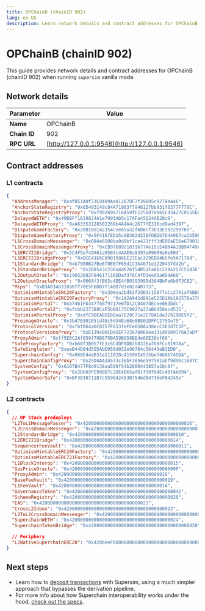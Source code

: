 ```yaml
---
title: OPChainB (chainID 902)
lang: en-US
description: Learn network details and contract addresses for OPChainB (chainID 902).
---
```



# OPChainB (chainID 902)

This guide provides network details and contract addresses for OPChainB (chainID 902) when running `supersim` vanilla mode.

## Network details

| **Parameter** | **Value**                                      |
| ------------- | ---------------------------------------------- |
| **Name**      | OPChainB                                       |
| **Chain ID**  | 902                                            |
| **RPC URL**   | [http://127.0.0.1:9546](http://127.0.0.1:9546) |

## Contract addresses

### L1 contracts

```json
{
  "AddressManager": "0xafB51A0f73C8409AeA1207DF7f39885c927BeA46",
  "AnchorStateRegistry": "0x05493149c84A71063f7948127bb931f8377F779C",
  "AnchorStateRegistryProxy": "0xfd0269a716A59fF125Bd7eb65Cd3427C8555bab7",
  "DelayedWETH": "0x49BBFf1629824A1e7993Ab5c17AFa45D24AB28c9",
  "DelayedWETHProxy": "0xA63353128502269b4A4A4c2677fE316cd9ad4397",
  "DisputeGameFactory": "0x20B168142354Cee65a32f6D8cf3033E592299765",
  "DisputeGameFactoryProxy": "0x5F416fEb15c8B382d338FDBDb7D44967ca2b59BC",
  "L1CrossDomainMessenger": "0x094e6508ba9d9bf1ce421fff3dE06aE56e67901b",
  "L1CrossDomainMessengerProxy": "0xCB9768921831677Ae15cE4B64A10B94F49cD88E2",
  "L1ERC721Bridge": "0x5C4F5e749A61a9503c4AAE8a9393e89609a0e804",
  "L1ERC721BridgeProxy": "0xDCE41E6C0901586EE27Eac329EBD4b5fe5A7170d",
  "L1StandardBridge": "0xb7900B27Be8f0E0fF65d1C3A4671e1220437dd2b",
  "L1StandardBridgeProxy": "0x2D8543c236a4d626f54B51Fa8bc229a257C5143E",
  "L2OutputOracle": "0x19652082F846171168Daf378C4fD3ee85a0D4A60",
  "L2OutputOracleProxy": "0x006Af3fB62c4BE4fB0393995d364BbFe6b0F3CB2",
  "Mips": "0xB3A0348310a0ff78E5FbDB7f14BB7d3e02d40773",
  "OptimismMintableERC20Factory": "0x39Aea2Dd53f2d01c15877aCc2791af6BDD7aD567",
  "OptimismMintableERC20FactoryProxy": "0x1A2A942d891e525D1Ab192578a378980729fD585",
  "OptimismPortal": "0xb7461Fb347f68f9717e6fD12C8407dEcee063bdc",
  "OptimismPortal2": "0xfcbb237388CaF5b08175C9927a37aB6450acd535",
  "OptimismPortalProxy": "0xdfC9DEAbEEbDaa7620C71e2E76AEda32919DE5f2",
  "PreimageOracle": "0x3bd7E801E51d48c5d94Ea68e8B801DFFC275De75",
  "ProtocolVersions": "0xfbfD64a6C0257F613feFCe050Aa30ecC3E3d7C3F",
  "ProtocolVersionsProxy": "0xE139cB0CDa5EF722870068ea331d0989776A7aDf",
  "ProxyAdmin": "0xff5E6C2Af859f70B875BA59B958BEde60E36bf69",
  "SafeProxyFactory": "0xb68f3B057fE3c6CdDF9DB35837Ea769FCc81978a",
  "SafeSingleton": "0xeeB44D84d505AbD958d032e90704c56443eB3ED0",
  "SuperchainConfig": "0x068E44eB31e111028c41598E4535be7468674D0A",
  "SuperchainConfigProxy": "0x2ED4AA34573c36bF3856e597501aEf9d9Dc1687C",
  "SystemConfig": "0x6167B477F8d9138aa509f54b2800443857e28c0f",
  "SystemConfigProxy": "0x2Db03FE998D7c20E4B65afD1f50f04Ec4BfAb694",
  "SystemOwnerSafe": "0xBF3830711B7c559042453B7546dB4736eFB4245e"
}
```

### L2 contracts

```json
{
  // OP Stack predeploys
  "L2ToL1MessagePasser": "0x4200000000000000000000000000000000000016",
  "L2CrossDomainMessenger": "0x4200000000000000000000000000000000000007",
  "L2StandardBridge": "0x4200000000000000000000000000000000000010",
  "L2ERC721Bridge": "0x4200000000000000000000000000000000000014",
  "SequencerFeeVault": "0x4200000000000000000000000000000000000011",
  "OptimismMintableERC20Factory": "0x4200000000000000000000000000000000000012",
  "OptimismMintableERC721Factory": "0x4200000000000000000000000000000000000017",
  "L1BlockInterop": "0x4200000000000000000000000000000000000015",
  "GasPriceOracle": "0x420000000000000000000000000000000000000F",
  "ProxyAdmin": "0x4200000000000000000000000000000000000018",
  "BaseFeeVault": "0x4200000000000000000000000000000000000019",
  "L1FeeVault": "0x420000000000000000000000000000000000001A",
  "GovernanceToken": "0x4200000000000000000000000000000000000042",
  "SchemaRegistry": "0x4200000000000000000000000000000000000020",
  "EAS": "0x4200000000000000000000000000000000000021",
  "CrossL2Inbox": "0x4200000000000000000000000000000000000022",
  "L2ToL2CrossDomainMessenger": "0x4200000000000000000000000000000000000023",
  "SuperchainWETH": "0x4200000000000000000000000000000000000024",
  "SuperchainTokenBridge": "0x4200000000000000000000000000000000000028",

  // Periphery
  "L2NativeSuperchainERC20": "0x420beeF000000000000000000000000000000001"
}
```

## Next steps

*   Learn how to [deposit transactions](/app-developers/supersim/deposit-transactions) with Supersim, using a much simpler approach that bypasses the derivation pipeline.
*   For more info about how Superchain interoperability works under the hood, [check out the specs](https://specs.optimism.io/interop/overview.html).
